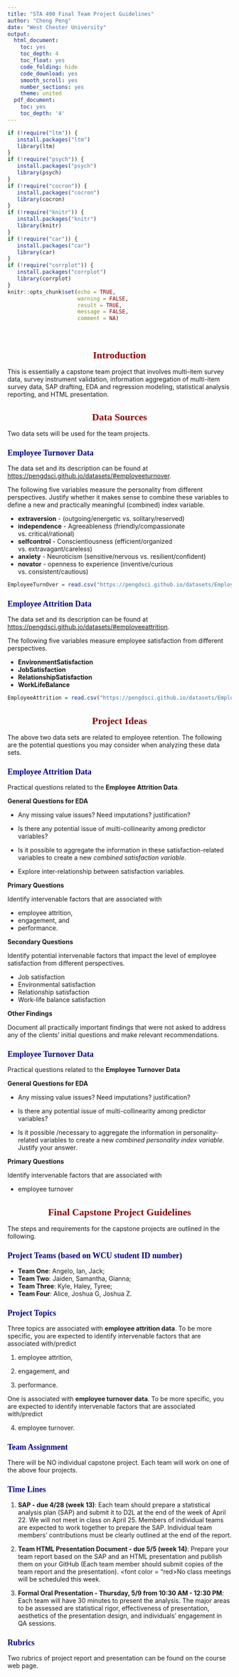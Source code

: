 ---
title: "STA 490 Final Team Project Guidelines"
author: "Cheng Peng"
date: "West Chester University"
output:
  html_document:
    toc: yes
    toc_depth: 4
    toc_float: yes
    code_folding: hide
    code_download: yes
    smooth_scroll: yes
    number_sections: yes
    theme: united
  pdf_document:
    toc: yes
    toc_depth: '4'
---

<style type="text/css">
div#TOC li {
    list-style:none;
    background-image:none;
    background-repeat:none;
    background-position:0;
}
h1.title {
  font-size: 24px;
  color: DarkRed;
  text-align: center;
}
h4.author { 
  /* Header 4 - and the author and data headers use this too  */
  font-size: 18px;
  font-family: "Times New Roman", Times, serif;
  color: DarkRed;
  text-align: center;
}
h4.date { 
  /* Header 4 - and the author and data headers use this too  */
  font-size: 18px;
  font-family: "Times New Roman", Times, serif;
  color: DarkBlue;
  text-align: center;
}
h1 { 
    /* Header 3 - and the author and data headers use this too  */
    font-size: 22px;
    font-family: "Times New Roman", Times, serif;
    color: darkred;
    text-align: center;
}
h2 { 
    /* Header 3 - and the author and data headers use this too  */
    font-size: 18px;
    font-family: "Times New Roman", Times, serif;
    color: navy;
    text-align: left;
}
h3 { 
    /* Header 3 - and the author and data headers use this too  */
    font-size: 15px;
    font-family: "Times New Roman", Times, serif;
    color: darkred;
    font-face: bold;
    text-align: left;
}
h4 { 
    /* Header 4 - and the author and data headers use this too  */
    font-size: 18px;
    font-family: "Times New Roman", Times, serif;
    color: darkred;
    text-align: left;
}
   /* center maps using chunk option: fig.align='center' */
.html-widget {
    margin: auto;
}
</style>

```{r setup, include=FALSE}
if (!require("ltm")) {
   install.packages("ltm")
   library(ltm)
}
if (!require("psych")) {
   install.packages("psych")
   library(psych)
}
if (!require("cocron")) {
   install.packages("cocron")
   library(cocron)
}
if (!require("knitr")) {
   install.packages("knitr")
   library(knitr)
}
if (!require("car")) {
   install.packages("car")
   library(car)
}
if (!require("corrplot")) {
   install.packages("corrplot")
   library(corrplot)
}
knitr::opts_chunk$set(echo = TRUE,       
                      warning = FALSE,   
                      result = TRUE,   
                      message = FALSE,
                      comment = NA)
```

\


# Introduction

This is essentially a capstone team project that involves multi-item survey data, survey instrument validation, information aggregation of multi-item survey data, SAP drafting, EDA and regression modeling, statistical analysis reporting, and HTML presentation.


# Data Sources

Two data sets will be used for the team projects.

## Employee Turnover Data

The data set and its description can be found at <https://pengdsci.github.io/datasets/#employeeturnover>.

The following five variables measure the personality from different perspectives. Justify whether it makes sense to combine these variables to define a new and practically meaningful (combined) index variable.

* **extraversion**  - (outgoing/energetic vs. solitary/reserved)
* **independence**  - Agreeableness (friendly/compassionate vs. critical/rational)
* **selfcontrol** - Conscientiousness (efficient/organized vs. extravagant/careless)
* **anxiety**  - Neuroticism (sensitive/nervous vs. resilient/confident)
* **novator** - openness to experience (inventive/curious vs. consistent/cautious)

```{r}
EmployeeTurnOver = read.csv("https://pengdsci.github.io/datasets/EmployeeTurnOver/turnover-data-set.csv")
```

## Employee Attrition Data

The data set and its description can be found at <https://pengdsci.github.io/datasets/#employeeattrition>.

The following five variables measure employee satisfaction from different perspectives.


* **EnvironmentSatisfaction**
* **JobSatisfaction**
* **RelationshipSatisfaction**
* **WorkLifeBalance**

```{r}
EmployeeAttrition = read.csv("https://pengdsci.github.io/datasets/EmployeeAttrition/EmployeeAttritionData.csv")
```



# Project Ideas

The above two data sets are related to employee retention. The following are the potential questions you may consider when analyzing these data sets.


## Employee Attrition Data

Practical questions related to the **Employee Attrition Data**.


**General Questions for EDA**

* Any missing value issues? Need imputations? justification?

* Is there any potential issue of multi-collinearity among predictor variables? 

* Is it possible to aggregate the information in these satisfaction-related variables to create a new *combined satisfaction variable*.

* Explore inter-relationship between satisfaction variables.


**Primary Questions**

Identify intervenable factors that are associated with 

* employee attrition, 
* engagement, and 
* performance.


**Secondary Questions**

Identify potential intervenable factors that impact the level of employee satisfaction from different perspectives.

* Job satisfaction
* Environmental satisfaction
* Relationship satisfaction
* Work-life balance satisfaction


**Other Findings**

Document all practically important findings that were not asked to address any of the clients' initial questions and make relevant recommendations.



## Employee Turnover Data

Practical questions related to the **Employee Turnover Data**


**General Questions for EDA**

* Any missing value issues? Need imputations? justification?

* Is there any potential issue of multi-collinearity among predictor variables? 

* Is it possible /necessary to aggregate the information in personality-related variables to create a new *combined personality index variable*. Justify your answer.



**Primary Questions**

Identify intervenable factors that are associated with 

* employee turnover


# Final Capstone Project Guidelines

The steps and requirements for the capstone projects are outlined in the following.

## Project Teams (based on WCU student ID number)

* **Team One**: Angelo, Ian, Jack;
* **Team Two**: Jaiden, Samantha, Gianna;
* **Team Three**: Kyle, Haley, Tyree;
* **Team Four**: Alice, Joshua G, Joshua Z.

## Project Topics

Three topics are associated with **employee attrition data**. To be more specific, you are expected to identify intervenable factors that are associated with/predict

1.  employee attrition, 

2.  engagement, and 

3.  performance.


One is associated with **employee turnover data**. To be more specific, you are expected to identify intervenable factors that are associated with/predict

4. employee turnover.


## Team Assignment

There will be NO individual capstone project. Each team will work on one of the above four projects.

## Time Lines

1. **SAP - due 4/28 (week 13)**: Each team should prepare a statistical analysis plan (SAP) and submit it to D2L at the end of the week of April 22. We will not meet in class on April 25. Members of individual teams are expected to work together to prepare the SAP. Individual team members' contributions must be clearly outlined at the end of the report.

2. **Team HTML Presentation Document - due 5/5 (week 14)**: Prepare your team report based on the SAP and an HTML presentation and publish them on your GitHub (Each team member should submit copies of the team report and the presentation). <font color = "red>No class meetings will be scheduled this week.</font>

3. **Formal Oral Presentation - Thursday, 5/9 from 10:30 AM - 12:30 PM**: Each team will have 30 minutes to present the analysis. The major areas to be assessed are statistical rigor, effectiveness of presentation, aesthetics of the presentation design, and individuals' engagement in QA sessions.

## Rubrics

Two rubrics of project report and presentation can be found on the course web page.
















